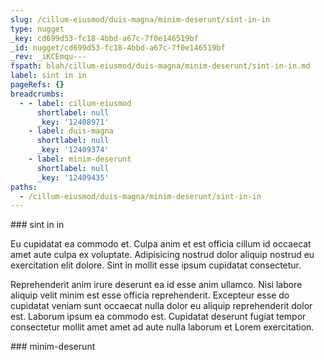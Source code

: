 ```yaml
---
slug: /cillum-eiusmod/duis-magna/minim-deserunt/sint-in-in
type: nugget
_key: cd699d53-fc18-4bbd-a67c-7f0e146519bf
_id: nugget/cd699d53-fc18-4bbd-a67c-7f0e146519bf
_rev: _iKCEmqu---
fspath: blah/cillum-eiusmod/duis-magna/minim-deserunt/sint-in-in.md
label: sint in in
pageRefs: {}
breadcrumbs:
  - - label: cillum-eiusmod
      shortlabel: null
      _key: '12408971'
    - label: duis-magna
      shortlabel: null
      _key: '12409374'
    - label: minim-deserunt
      shortlabel: null
      _key: '12409435'
paths:
  - /cillum-eiusmod/duis-magna/minim-deserunt/sint-in-in
---
```


<NuggetArea>
<Nugget slug="/cillum-eiusmod/duis-magna/minim-deserunt/sint-in-in" type="nugget" _key="cd699d53-fc18-4bbd-a67c-7f0e146519bf" _id="nugget/cd699d53-fc18-4bbd-a67c-7f0e146519bf" _rev="_iKCEmqu---" fspath="blah/cillum-eiusmod/duis-magna/minim-deserunt/sint-in-in.md" label="sint in in" paths="/cillum-eiusmod/duis-magna/minim-deserunt/sint-in-in">
<NuggetBody>
### sint in in

Eu cupidatat ea commodo et. Culpa anim et est officia cillum id occaecat amet aute culpa ex voluptate. Adipisicing nostrud dolor aliquip nostrud eu exercitation elit dolore. Sint in mollit esse ipsum cupidatat consectetur.

Reprehenderit anim irure deserunt ea id esse anim ullamco. Nisi labore aliquip velit minim est esse officia reprehenderit. Excepteur esse do cupidatat veniam sunt occaecat nulla dolor eu aliquip reprehenderit dolor est. Laborum ipsum ea commodo est. Cupidatat deserunt fugiat tempor consectetur mollit amet amet ad aute nulla laborum et Lorem exercitation.

</NuggetBody>
<Breadcrumbs>
<Crumbs>
<Crumb _key="12408971" label="cillum-eiusmod" /><Crumb _key="12409374" label="duis-magna" /><Crumb _key="12409435" label="minim-deserunt" />
</Crumbs>
</Breadcrumbs>
</Nugget>

<NuggetsInbound>
</NuggetsInbound>
<NuggetsOutbound>
</NuggetsOutbound>
</NuggetArea>
<PassagesInbound>
<Passage direction="inbound" type="passage" _key="12409435" _id="passage/12409435" _rev="_iKCEmqq---" label="minim-deserunt" passage="minim-deserunt" fspath="blah/cillum-eiusmod/duis-magna/minim-deserunt" paths="/cillum-eiusmod/duis-magna/minim-deserunt" slug="/cillum-eiusmod/duis-magna/minim-deserunt">
<NuggetBody>
### minim-deserunt

</NuggetBody>
<Breadcrumbs>
<Crumbs>
<Crumb _key="12408971" label="cillum-eiusmod" /><Crumb _key="12409374" label="duis-magna" />
</Crumbs>
</Breadcrumbs>
</Passage>

</PassagesInbound>
<PassagesOutbound>
</PassagesOutbound>
